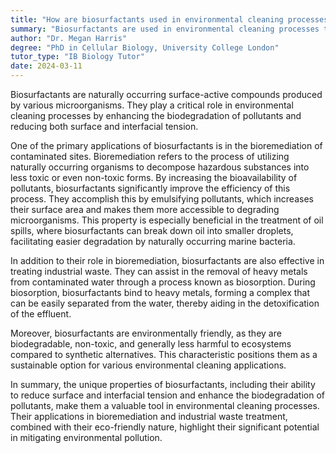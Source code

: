 ```yaml
---
title: "How are biosurfactants used in environmental cleaning processes?"
summary: "Biosurfactants are used in environmental cleaning processes to enhance the biodegradation of pollutants and reduce surface and interfacial tension."
author: "Dr. Megan Harris"
degree: "PhD in Cellular Biology, University College London"
tutor_type: "IB Biology Tutor"
date: 2024-03-11
---
```


Biosurfactants are naturally occurring surface-active compounds produced by various microorganisms. They play a critical role in environmental cleaning processes by enhancing the biodegradation of pollutants and reducing both surface and interfacial tension.

One of the primary applications of biosurfactants is in the bioremediation of contaminated sites. Bioremediation refers to the process of utilizing naturally occurring organisms to decompose hazardous substances into less toxic or even non-toxic forms. By increasing the bioavailability of pollutants, biosurfactants significantly improve the efficiency of this process. They accomplish this by emulsifying pollutants, which increases their surface area and makes them more accessible to degrading microorganisms. This property is especially beneficial in the treatment of oil spills, where biosurfactants can break down oil into smaller droplets, facilitating easier degradation by naturally occurring marine bacteria.

In addition to their role in bioremediation, biosurfactants are also effective in treating industrial waste. They can assist in the removal of heavy metals from contaminated water through a process known as biosorption. During biosorption, biosurfactants bind to heavy metals, forming a complex that can be easily separated from the water, thereby aiding in the detoxification of the effluent.

Moreover, biosurfactants are environmentally friendly, as they are biodegradable, non-toxic, and generally less harmful to ecosystems compared to synthetic alternatives. This characteristic positions them as a sustainable option for various environmental cleaning applications.

In summary, the unique properties of biosurfactants, including their ability to reduce surface and interfacial tension and enhance the biodegradation of pollutants, make them a valuable tool in environmental cleaning processes. Their applications in bioremediation and industrial waste treatment, combined with their eco-friendly nature, highlight their significant potential in mitigating environmental pollution.
    